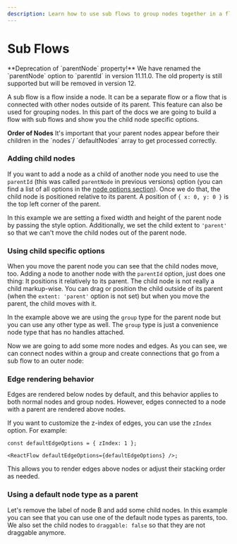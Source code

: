 ```yaml
---
description: Learn how to use sub flows to group nodes together in a flow.
---
```


# Sub Flows

<Callout type="info">
  **Deprecation of `parentNode` property!** We have renamed the `parentNode` option to
  `parentId` in version 11.11.0. The old property is still supported but will be removed
  in version 12.
</Callout>

A sub flow is a flow inside a node. It can be a separate flow or a flow that is connected
with other nodes outside of its parent. This feature can also be used for grouping nodes.
In this part of the docs we are going to build a flow with sub flows and show you the
child node specific options.

<Callout type="warning">
  <strong>Order of Nodes</strong>
  It's important that your parent nodes appear before their children in the `nodes`/
  `defaultNodes` array to get processed correctly.
</Callout>

### Adding child nodes

If you want to add a node as a child of another node you need to use the `parentId` (this
was called `parentNode` in previous versions) option (you can find a list of all options
in the [node options section](/api-reference/types/node)). Once we do that, the child node
is positioned relative to its parent. A position of `{ x: 0, y: 0 }` is the top left
corner of the parent.

In this example we are setting a fixed width and height of the parent node by passing the
style option. Additionally, we set the child extent to `'parent'` so that we can't move
the child nodes out of the parent node.

<RemoteCodeViewer route="learn/sub-flows" framework="react" />

### Using child specific options

When you move the parent node you can see that the child nodes move, too. Adding a node to
another node with the `parentId` option, just does one thing: It positions it relatively
to its parent. The child node is not really a child markup-wise. You can drag or position
the child outside of its parent (when the `extent: 'parent'` option is not set) but when
you move the parent, the child moves with it.

In the example above we are using the `group` type for the parent node but you can use any
other type as well. The `group` type is just a convenience node type that has no handles
attached.

Now we are going to add some more nodes and edges. As you can see, we can connect nodes
within a group and create connections that go from a sub flow to an outer node:

<RemoteCodeViewer route="learn/sub-flows-2" framework="react" />

### Edge rendering behavior

Edges are rendered below nodes by default, and this behavior applies to both normal nodes
and group nodes. However, edges connected to a node with a parent are rendered above
nodes.

If you want to customize the z-index of edges, you can use the `zIndex` option. For
example:

```tsx
const defaultEdgeOptions = { zIndex: 1 };

<ReactFlow defaultEdgeOptions={defaultEdgeOptions} />;
```

This allows you to render edges above nodes or adjust their stacking order as needed.

### Using a default node type as a parent

Let's remove the label of node B and add some child nodes. In this example you can see
that you can use one of the default node types as parents, too. We also set the child
nodes to `draggable: false` so that they are not draggable anymore.

<RemoteCodeViewer route="learn/sub-flows-3" framework="react" />
